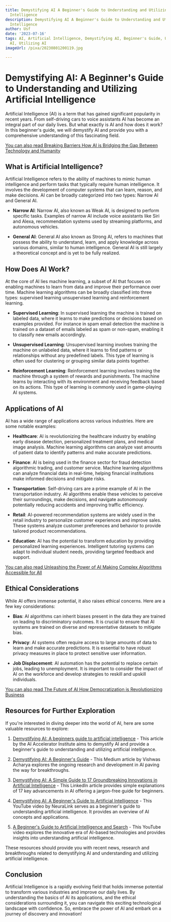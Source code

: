 ```yaml
---
title: Demystifying AI A Beginner's Guide to Understanding and Utilizing Artificial
  Intelligence
description: Demystifying AI A Beginner's Guide to Understanding and Utilizing Artificial
  Intelligence
author: Usf
date: '2023-07-16'
tags: AI, Artificial Intelligence, Demystifying AI, Beginner's Guide, Understanding
  AI, Utilizing AI
imageUrl: /pixa/20230801200119.jpg

---
```

# Demystifying AI: A Beginner's Guide to Understanding and Utilizing Artificial Intelligence

Artificial  Intelligence (AI) is a term  that has gained significant popularity in recent  years. From self-driving cars to voice assistants  AI has become an integral  part of our daily lives. But what exactly is AI and how does it work? In this beginner's guide, we will  demystify AI and provide you with  a comprehensive understanding of this fascinating field.

[You can also  read Breaking Barriers How AI is Bridging  the Gap Between Technology and  Humanity](Breaking%20Barriers%20How%20AI%20is%20Bridging%20the%20Gap%20Between%20Technology%20and%20Humanity)


## What is Artificial Intelligence?

Artificial Intelligence refers to the ability of machines to mimic human intelligence and perform tasks that typically require human intelligence. It involves the development of computer systems that can learn, reason, and make decisions. AI can be broadly categorized into two  types: Narrow AI and General AI.

- **Narrow AI**: Narrow AI, also known  as Weak AI, is designed to perform specific tasks. Examples of narrow AI include voice  assistants  like Siri and Alexa, recommendation systems used by streaming platforms, and autonomous vehicles.

- **General AI**: General AI also known as  Strong AI, refers to machines  that possess the ability to understand, learn, and apply knowledge  across various domains, similar to human intelligence. General AI is still largely a theoretical  concept and is yet to be fully realized.

## How Does AI Work?

At the core of AI lies machine learning, a subset of AI that focuses on enabling machines to learn from data and improve their performance over time. Machine learning algorithms can be broadly classified into three types: supervised learning unsupervised learning and reinforcement  learning.

- **Supervised Learning**: In supervised learning the machine is trained on labeled data, where it learns to make predictions or decisions based on  examples provided. For instance in spam email detection  the machine is trained  on a dataset of emails labeled  as spam  or  non-spam, enabling it to classify  new emails accordingly.

- **Unsupervised  Learning**: Unsupervised learning involves  training the machine on unlabeled data,  where it learns to find patterns or relationships without any predefined  labels. This type of learning is often used for clustering or  grouping similar data points together.

- **Reinforcement Learning**: Reinforcement learning involves  training the machine through a system of rewards and punishments. The machine learns  by  interacting with  its environment and receiving feedback based on its actions. This type of learning is commonly used in  game-playing AI systems.

## Applications of AI

AI has a wide range of applications across various industries. Here are some notable examples:

- **Healthcare**: AI is revolutionizing the healthcare industry by  enabling early disease detection, personalized  treatment plans, and  medical image analysis. Machine learning algorithms can  analyze vast amounts  of patient data to  identify patterns and make accurate predictions.

- **Finance**:  AI is being used in  the finance sector for fraud detection algorithmic trading, and customer service. Machine learning algorithms can analyze financial data in real-time,  helping financial institutions make  informed  decisions and  mitigate risks.

- **Transportation**: Self-driving cars are a prime example  of AI in the transportation industry. AI algorithms enable these  vehicles  to perceive their surroundings, make decisions, and navigate autonomously potentially reducing accidents  and improving  traffic efficiency.

- **Retail**: AI-powered recommendation systems are widely used in the retail  industry  to personalize customer experiences and  improve sales. These systems analyze customer preferences and behavior to provide tailored product recommendations.

- **Education**: AI has the potential to transform education by providing personalized learning  experiences.  Intelligent tutoring systems can adapt to individual student needs, providing  targeted  feedback and support.

[You can also read Unleashing the Power of AI Making Complex Algorithms Accessible for All](Unleashing%20the%20Power%20of%20AI%20Making%20Complex%20Algorithms%20Accessible%20for%20All)


## Ethical Considerations

While AI offers immense potential, it also  raises  ethical  concerns. Here are a few key considerations:

- **Bias**: AI algorithms can inherit biases present in the data  they are trained on leading to discriminatory outcomes. It is crucial to ensure  that AI  systems are trained on diverse and representative datasets to mitigate bias.

- **Privacy**:  AI systems often require access to large amounts of data to learn  and make accurate predictions. It  is essential to have  robust privacy measures in place to protect sensitive user information.

- **Job  Displacement**: AI automation has the potential to replace certain  jobs, leading  to unemployment. It is important to consider the impact of AI on the workforce and develop strategies to reskill and upskill individuals.

[You can also read The Future of AI How Democratization is Revolutionizing Business](The%20Future%20of%20AI%20How%20Democratization%20is%20Revolutionizing%20Business)


## Resources for Further Exploration

If you're interested  in diving deeper into the world of AI, here are some valuable resources to explore:

1. [Demystifying AI: A beginners guide to artificial intelligence](https://www.aiacceleratorinstitute.com/demystifying-ai-a-beginners-guide-to-understanding-ai/) - This article by the AI  Accelerator  Institute aims to demystify AI and  provide a beginner's guide to  understanding  and utilizing artificial  intelligence.

2. [Demystifying AI: A Beginner's Guide](https://medium.com/@vishwasacharya/demystifying-ai-a-beginners-guide-a1a71dd8e412) - This Medium article by Vishwas Acharya  explores the  ongoing research  and development in AI paving the way for breakthroughs.

3. [Demystifying AI: A Simple Guide to 17 Groundbreaking Innovations in Artificial Intelligence](https://www.linkedin.com/pulse/demystifying-ai-simple-guide-17-groundbreaking-artificial-singh) - This LinkedIn article provides simple explanations of 17 key advancements in AI offering  a jargon-free guide for beginners.

4. [Demystifying AI: A Beginner's Guide to Artificial Intelligence](https://youtube.com/watch?v=5pNAQyqyxe0) - This YouTube video by  NeuraLink serves as a beginner's guide to  understanding artificial intelligence. It provides an overview of AI concepts and applications.

5. [A Beginner's Guide to Artificial Intelligence and Search](https://youtube.com/watch?v=jJDChsHr7IE) - This YouTube video explores the innovative era of  AI-based technologies and provides insights into understanding artificial intelligence.

These resources should provide you with recent news, research and breakthroughs related to demystifying  AI and  understanding and utilizing artificial intelligence.

##  Conclusion

Artificial Intelligence is a rapidly evolving field that holds immense potential to transform various industries and improve our daily  lives. By understanding the basics  of AI  its applications, and the ethical considerations  surrounding it, you can navigate this exciting technological landscape with confidence. So, embrace the power of AI and embark  on a journey of discovery and innovation!